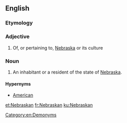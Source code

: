 ==English==

===Etymology===
{{suffix|Nebraska|an}}

===Adjective===
{{en-adj|-}}

# Of, or pertaining to, [[Nebraska]] or its culture

===Noun===
{{en-noun}}

# An inhabitant or a resident of the state of [[Nebraska]].

====Hypernyms====
*[[American]]

[[Category:en:Demonyms]]

[[et:Nebraskan]]
[[fr:Nebraskan]]
[[ku:Nebraskan]]